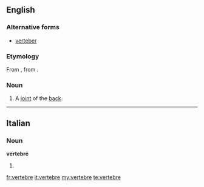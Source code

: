 ==English==

===Alternative forms===
* [[verteber]]

===Etymology===
From {{etyl|fr}} {{term|vertebre}}, from {{etyl|la}} {{term|vertebra}}.

===Noun===
{{en-noun}}

# A [[joint]] of the [[back]].
----
==Italian==

===Noun===
'''vertebre''' {{f}}

# {{plural of|vertebra|lang=it}}

[[fr:vertebre]]
[[it:vertebre]]
[[my:vertebre]]
[[te:vertebre]]